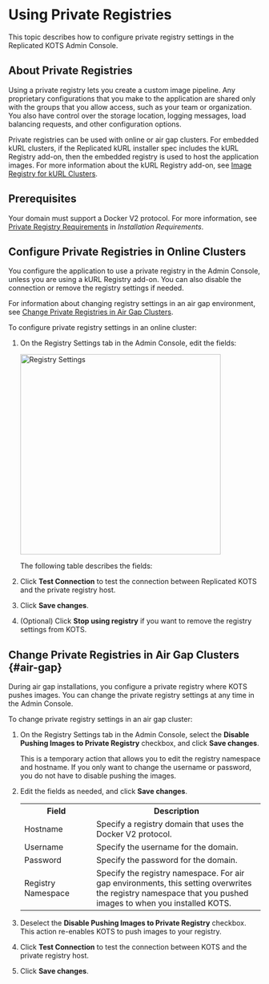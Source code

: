 
# Using Private Registries

This topic describes how to configure private registry settings in the Replicated KOTS Admin Console.

## About Private Registries

Using a private registry lets you create a custom image pipeline. Any proprietary configurations that you make to the application are shared only with the groups that you allow access, such as your team or organization. You also have control over the storage location, logging messages, load balancing requests, and other configuration options.

Private registries can be used with online or air gap clusters. For embedded kURL clusters, if the Replicated kURL installer spec includes the kURL Registry add-on, then the embedded registry is used to host the application images. For more information about the kURL Registry add-on, see [Image Registry for kURL Clusters](image-registry-kurl).

## Prerequisites

Your domain must support a Docker V2 protocol. For more information, see [Private Registry Requirements](installing-general-requirements#private-registry-requirements) in _Installation Requirements_.

## Configure Private Registries in Online Clusters

You configure the application to use a private registry in the Admin Console, unless you are using a kURL Registry add-on. You can also disable the connection or remove the registry settings if needed.

For information about changing registry settings in an air gap environment, see [Change Private Registries in Air Gap Clusters](#air-gap).

To configure private registry settings in an online cluster:

1. On the Registry Settings tab in the Admin Console, edit the fields:
    
    <img src="/images/registry-settings.png" alt="Registry Settings" width="400"></img>

    The following table describes the fields:

    <ImageRegistrySettings/>

1. Click **Test Connection** to test the connection between Replicated KOTS and the private registry host.

1. Click **Save changes**.

1. (Optional) Click **Stop using registry** if you want to remove the registry settings from KOTS.

## Change Private Registries in Air Gap Clusters {#air-gap}

During air gap installations, you configure a private registry where KOTS pushes images. You can change the private registry settings at any time in the Admin Console.

To change private registry settings in an air gap cluster:

1. On the Registry Settings tab in the Admin Console, select the **Disable Pushing Images to Private Registry** checkbox, and click **Save changes**. 

   This is a temporary action that allows you to edit the registry namespace and hostname. If you only want to change the username or password, you do not have to disable pushing the images.

1. Edit the fields as needed, and click **Save changes**.

     <table>
      <tr>
        <th width="30%">Field</th>
        <th width="70%">Description</th>
      </tr>
      <tr>
        <td>Hostname</td>
        <td>Specify a registry domain that uses the Docker V2 protocol.</td>
      </tr>
      <tr>
        <td>Username</td>
        <td>Specify the username for the domain.</td>
      </tr>
      <tr>
        <td>Password</td>
        <td>Specify the password for the domain.</td>
      </tr>
      <tr>
        <td>Registry Namespace</td>
        <td>Specify the registry namespace. For air gap environments, this setting overwrites the registry namespace that you pushed images to when you installed KOTS.</td>
      </tr>
     </table>

1. Deselect the **Disable Pushing Images to Private Registry** checkbox. This action re-enables KOTS to push images to your registry.

1. Click **Test Connection** to test the connection between KOTS and the private registry host.

1. Click **Save changes**.
